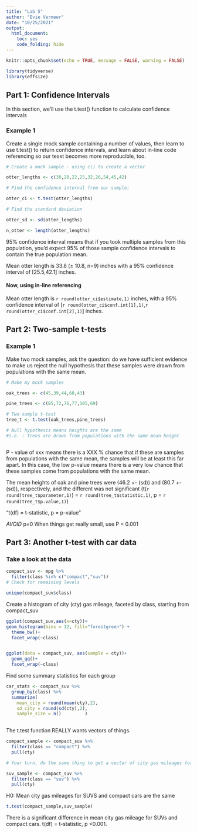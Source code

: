 ```yaml
---
title: "Lab 5"
author: "Evie Vermeer"
date: "10/25/2021"
output: 
  html_document: 
    toc: yes
    code_folding: hide
---
```


```r
knitr::opts_chunk$set(echo = TRUE, message = FALSE, warning = FALSE)

library(tidyverse)
library(effsize)
```

## Part 1: Confidence Intervals

In this section, we'll use the t.test() function to calculate confidence intervals

### Example 1

Create a single mock sample containing a number of values, then learn to use t.test() to return confidence intervals, and learn about in-line code referencing so our tesxt becomes more reproducible, too. 

```r
# Create a mock sample - using c() to create a vector

otter_lengths <- c(30,28,22,25,32,26,54,45,42)

# Find the confidence interval from our sample:

otter_ci <- t.test(otter_lengths)

# Find the standard deviation

otter_sd <- sd(otter_lengths)

n_otter <- length(otter_lengths)
```

95% confidence interval means that if you took multiple samples from this population, you'd expect 95% of those sample confidence intervals to contain the true population mean. 

Mean otter length is 33.8 ($\pm$ 10.8, n=9) inches with a 95% confidence interval of [25.5,42.1] inches. 

#### Now, using in-line referencing 
Mean otter length is `r round(otter_ci$estimate,1)` inches, with a 95% confidence interval of [`r round(otter_ci$conf.int[1],1)`,`r round(otter_ci$conf.int[2],1)`] inches.

## Part 2: Two-sample t-tests

### Example 1

Make two mock samples, ask the question: do we have sufficient evidence to make us reject the null hypothesis that these samples were drawn from populations with the same mean. 

```r
# Make my mock samples

oak_trees <- c(45,39,44,60,43)

pine_trees <- c(85,72,76,77,105,69)

# Two-sample t-test
tree_t <- t.test(oak_trees,pine_trees)

# Null hypothesis means heights are the same
#i.e. : Trees are drawn from populations with the same mean height



```

 P - value of xxx means there is a XXX % chance that if these are samples from populations with the same mean, the samples will be at least this far apart. In this case, the low p-value means there is a very low chance that these samples come from populations with the same mean. 


The mean heights of oak and pine trees were (46.2 +- (sd)) and (80.7 +- (sd)), respectively, and the different was not significant (t(`r round(tree_t$parameter,1)`) = `r round(tree_t$statistic,1)`, p = `r round(tree_t$p.value,1)`)

"t(df) = t-statistic, p = p-value"

*AVOID* p=0 
When things get really small, use P < 0.001


## Part 3: Another t-test with car data

### Take a look at the data

```r
compact_suv <- mpg %>% 
  filter(class %in% c("compact","suv"))
# Check for remaining levels 

unique(compact_suv$class)

```


Create a histogram of city (cty) gas mileage, faceted by class, starting from compact_suv

```r
ggplot(compact_suv,aes(x=cty))+
geom_histogram(bins = 12, fill="forestgreen") + 
  theme_bw()+
  facet_wrap(~class)


ggplot(data = compact_suv, aes(sample = cty))+
  geom_qq()+
  facet_wrap(~class)

```

Find some summary statistics for each group
 
```r
car_stats <- compact_suv %>% 
  group_by(class) %>% 
  summarize(
    mean_city = round(mean(cty),2),
    sd_city = round(sd(cty),2),
    sample_size = n()         )
  
```
 
The t.test function REALLY wants vectors of things. 

```r
compact_sample <- compact_suv %>% 
  filter(class == "compact") %>% 
  pull(cty)

# Your turn, do the same thing to get a vector of city gas mileages for SUVS

suv_sample <- compact_suv %>% 
  filter(class == "suv") %>% 
  pull(cty)
```

H0: Mean city gas mileages for SUVS and compact cars are the same

```r
t.test(compact_sample,suv_sample)
```

There is a significant difference in mean city gas mileage for SUVs and compact cars. t(df) = t-statistic, p <0.001.





